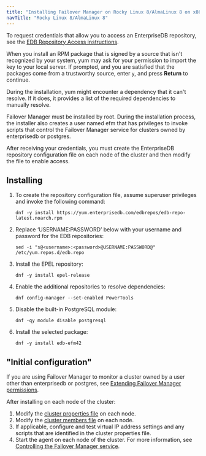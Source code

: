 ```yaml
---
title: "Installing Failover Manager on Rocky Linux 8/AlmaLinux 8 on x86"
navTitle: "Rocky Linux 8/AlmaLinux 8"
---
```


To request credentials that allow you to access an EnterpriseDB repository, see the [EDB Repository Access instructions](https://info.enterprisedb.com/rs/069-ALB-339/images/Repository%20Access%2004-09-2019.pdf).

When you install an RPM package that is signed by a source that isn't recognized by your system, yum may ask for your permission to import the key to your local server. If prompted, and you are satisfied that the packages come from a trustworthy source, enter `y`, and press **Return** to continue.

During the installation, yum might encounter a dependency that it can't resolve. If it does, it provides a list of the required dependencies to manually resolve.

Failover Manager must be installed by root. During the installation process, the installer also creates a user named efm that has privileges to invoke scripts that control the Failover Manager service for clusters owned by enterprisedb or postgres.

After receiving your credentials, you must create the EnterpriseDB repository configuration file on each node of the cluster and then modify the file to enable access. 

## Installing

1.  To create the repository configuration file, assume superuser privileges and invoke the following command:
    ```text
    dnf -y install https://yum.enterprisedb.com/edbrepos/edb-repo-latest.noarch.rpm
    ```

2.  Replace ‘USERNAME:PASSWORD’ below with your username and password for the EDB repositories:

    ```text
    sed -i "s@<username>:<password>@USERNAME:PASSWORD@" /etc/yum.repos.d/edb.repo
    ```

3.  Install the EPEL repository:

    ```text
    dnf -y install epel-release
    ```
4.  Enable the additional repositories to resolve dependencies:

    ```text
    dnf config-manager --set-enabled PowerTools
    ```

5.  Disable the built-in PostgreSQL module:

    ```text
    dnf -qy module disable postgresql
    ```
6.  Install the selected package:
    ```text
    dnf -y install edb-efm42
    ```

## "Initial configuration"

If you are using Failover Manager to monitor a cluster owned by a user other than enterprisedb or postgres, see [Extending Failover Manager permissions](04_configuring_efm/04_extending_efm_permissions/#extending_efm_permissions).

After installing on each node of the cluster:

1.  Modify the [cluster properties file](04_configuring_efm/01_cluster_properties/#cluster_properties) on each node.
2.  Modify the [cluster members file](04_configuring_efm/03_cluster_members/#cluster_members) on each node.
3.  If applicable, configure and test virtual IP address settings and any scripts that are identified in the cluster properties file.
4.  Start the agent on each node of the cluster. For more information, see [Controlling the Failover Manager service](08_controlling_efm_service/#controlling-the-failover-manager-service).
